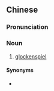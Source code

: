 {{also|钟片琴}}
==Chinese==
{{zh-forms|s=钟片琴}}

===Pronunciation===
{{zh-pron
|m=zhōngpiànqín
|c=zung1 pin3-2 kam4
|cat=n
}}

===Noun===
{{zh-noun}}

# [[glockenspiel]]

====Synonyms====
* {{zh-l|鐘琴}}

{{zh-cat|Musical instruments}}